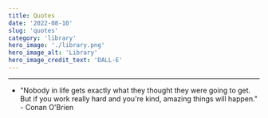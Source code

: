 ```yaml
---
title: Quotes
date: '2022-08-10'
slug: 'quotes'
category: 'library'
hero_image: './library.png'
hero_image_alt: 'Library'
hero_image_credit_text: 'DALL·E'
---
```


---

- "Nobody in life gets exactly what they thought they were going to get. But if you work really hard and you're kind, amazing things will happen." - Conan O&#39;Brien